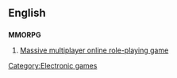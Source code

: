 ==English==
==={{Initialism}}===
'''MMORPG'''

#[[Massive multiplayer online role-playing game]]

[[Category:Electronic games]]